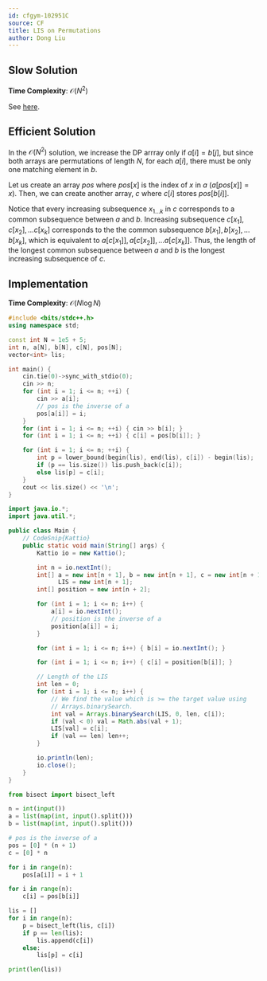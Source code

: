 ```yaml
---
id: cfgym-102951C
source: CF
title: LIS on Permutations
author: Dong Liu
---
```


## Slow Solution

**Time Complexity**: $\mathcal O(N^2)$

See [here](/gold/paths-grids#solution---longest-common-subsequence).

## Efficient Solution

In the $\mathcal O(N^2)$ solution, we increase the DP arrray only if
$a[i] = b[j]$, but since both arrays are permutations of length $N$, for each
$a[i]$, there must be only one matching element in $b$.

Let us create an array $pos$ where $pos[x]$ is the index of $x$ in $a$
($a[pos[x]] = x$). Then, we can create another array, $c$ where $c[i]$ stores
$pos[b[i]]$.

Notice that every increasing subsequence $x_{1 \dots k}$ in $c$ corresponds to a
common subsequence between $a$ and $b$. Increasing subsequence
$c[x_1], c[x_2], \dots c[x_k]$ corresponds to the the common subsequence
$b[x_1], b[x_2], \dots b[x_k]$, which is equivalent to
$a[c[x_1]], a[c[x_2]], \dots a[c[x_k]]$. Thus, the length of the longest common
subsequence between $a$ and $b$ is the longest increasing subsequence of $c$.

## Implementation

**Time Complexity**: $\mathcal O(N\log N)$

<LanguageSection>
<CPPSection>

```cpp
#include <bits/stdc++.h>
using namespace std;

const int N = 1e5 + 5;
int n, a[N], b[N], c[N], pos[N];
vector<int> lis;

int main() {
	cin.tie(0)->sync_with_stdio(0);
	cin >> n;
	for (int i = 1; i <= n; ++i) {
		cin >> a[i];
		// pos is the inverse of a
		pos[a[i]] = i;
	}
	for (int i = 1; i <= n; ++i) { cin >> b[i]; }
	for (int i = 1; i <= n; ++i) { c[i] = pos[b[i]]; }

	for (int i = 1; i <= n; ++i) {
		int p = lower_bound(begin(lis), end(lis), c[i]) - begin(lis);
		if (p == lis.size()) lis.push_back(c[i]);
		else lis[p] = c[i];
	}
	cout << lis.size() << '\n';
}
```

</CPPSection>
<JavaSection>

```java
import java.io.*;
import java.util.*;

public class Main {
	// CodeSnip{Kattio}
	public static void main(String[] args) {
		Kattio io = new Kattio();

		int n = io.nextInt();
		int[] a = new int[n + 1], b = new int[n + 1], c = new int[n + 1],
		      LIS = new int[n + 1];
		int[] position = new int[n + 2];

		for (int i = 1; i <= n; i++) {
			a[i] = io.nextInt();
			// position is the inverse of a
			position[a[i]] = i;
		}

		for (int i = 1; i <= n; i++) { b[i] = io.nextInt(); }

		for (int i = 1; i <= n; i++) { c[i] = position[b[i]]; }

		// Length of the LIS
		int len = 0;
		for (int i = 1; i <= n; i++) {
			// We find the value which is >= the target value using
			// Arrays.binarySearch.
			int val = Arrays.binarySearch(LIS, 0, len, c[i]);
			if (val < 0) val = Math.abs(val + 1);
			LIS[val] = c[i];
			if (val == len) len++;
		}

		io.println(len);
		io.close();
	}
}
```

</JavaSection>
<PySection>

```py
from bisect import bisect_left

n = int(input())
a = list(map(int, input().split()))
b = list(map(int, input().split()))

# pos is the inverse of a
pos = [0] * (n + 1)
c = [0] * n

for i in range(n):
	pos[a[i]] = i + 1

for i in range(n):
	c[i] = pos[b[i]]

lis = []
for i in range(n):
	p = bisect_left(lis, c[i])
	if p == len(lis):
		lis.append(c[i])
	else:
		lis[p] = c[i]

print(len(lis))
```
</PySection>

</LanguageSection>
